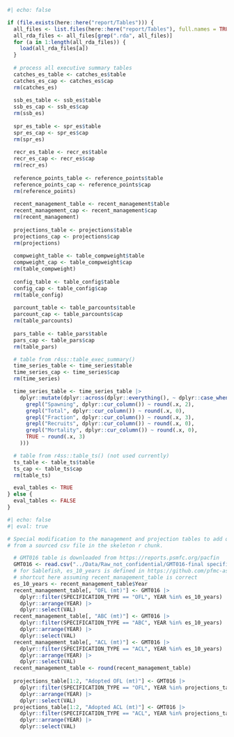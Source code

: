 ```r
#| echo: false

if (file.exists(here::here("report/Tables"))) {
  all_files <- list.files(here::here("report/Tables"), full.names = TRUE)
  all_rda_files <- all_files[grep(".rda", all_files)]
  for (a in 1:length(all_rda_files)) {
    load(all_rda_files[a])
  }
  
  # process all executive summary tables
  catches_es_table <- catches_es$table
  catches_es_cap <- catches_es$cap
  rm(catches_es)
  
  ssb_es_table <- ssb_es$table
  ssb_es_cap <- ssb_es$cap
  rm(ssb_es)
  
  spr_es_table <- spr_es$table
  spr_es_cap <- spr_es$cap
  rm(spr_es)
  
  recr_es_table <- recr_es$table
  recr_es_cap <- recr_es$cap
  rm(recr_es)
  
  reference_points_table <- reference_points$table
  reference_points_cap <- reference_points$cap
  rm(reference_points)
  
  recent_management_table <- recent_management$table
  recent_management_cap <- recent_management$cap
  rm(recent_management)
    
  projections_table <- projections$table
  projections_cap <- projections$cap
  rm(projections)
  
  compweight_table <- table_compweight$table
  compweight_cap <- table_compweight$cap
  rm(table_compweight)
  
  config_table <- table_config$table
  config_cap <- table_config$cap
  rm(table_config)
  
  parcount_table <- table_parcounts$table
  parcount_cap <- table_parcounts$cap
  rm(table_parcounts)
  
  pars_table <- table_pars$table
  pars_cap <- table_pars$cap
  rm(table_pars)

  # table from r4ss::table_exec_summary()
  time_series_table <- time_series$table
  time_series_cap <- time_series$cap
  rm(time_series)

  time_series_table <- time_series_table |>
    dplyr::mutate(dplyr::across(dplyr::everything(), ~ dplyr::case_when(
      grepl("Spawning", dplyr::cur_column()) ~ round(.x, 2),
      grepl("Total", dplyr::cur_column()) ~ round(.x, 0),
      grepl("Fraction", dplyr::cur_column()) ~ round(.x, 3),
      grepl("Recruits", dplyr::cur_column()) ~ round(.x, 0),
      grepl("Mortality", dplyr::cur_column()) ~ round(.x, 0),
      TRUE ~ round(.x, 3)
    )))

  # table from r4ss::table_ts() (not used currently)
  ts_table <- table_ts$table
  ts_cap <- table_ts$cap
  rm(table_ts)

  eval_tables <- TRUE
} else {
  eval_tables <- FALSE
}
```


```r
#| echo: false
#| eval: true

# Special modification to the management and projection tables to add quantities
# from a sourced csv file in the skeleton r chunk.

  # GMT016 table is downloaded from https://reports.psmfc.org/pacfin
  GMT016 <- read.csv("../Data/Raw_not_confidential/GMT016-final specifications-.csv")
  # for Sablefish, es_10_years is defined in https://github.com/pfmc-assessments/sablefish_2025/blob/main/report/SAR_USWC_sablfefish_skeleton.qmd
  # shortcut here assuming recent_management_table is correct
  es_10_years <- recent_management_table$Year
  recent_management_table[, "OFL (mt)"] <- GMT016 |>
    dplyr::filter(SPECIFICATION_TYPE == "OFL", YEAR %in% es_10_years) |>
    dplyr::arrange(YEAR) |>
    dplyr::select(VAL)
  recent_management_table[, "ABC (mt)"] <- GMT016 |>
    dplyr::filter(SPECIFICATION_TYPE == "ABC", YEAR %in% es_10_years) |>
    dplyr::arrange(YEAR) |>
    dplyr::select(VAL)
  recent_management_table[, "ACL (mt)"] <- GMT016 |>
    dplyr::filter(SPECIFICATION_TYPE == "ACL", YEAR %in% es_10_years) |>
    dplyr::arrange(YEAR) |>
    dplyr::select(VAL)
  recent_management_table <- round(recent_management_table)
  
  projections_table[1:2, "Adopted OFL (mt)"] <- GMT016 |>
    dplyr::filter(SPECIFICATION_TYPE == "OFL", YEAR %in% projections_table$Year) |>
    dplyr::arrange(YEAR) |>
    dplyr::select(VAL)
  projections_table[1:2, "Adopted ACL (mt)"] <- GMT016 |>
    dplyr::filter(SPECIFICATION_TYPE == "ACL", YEAR %in% projections_table$Year) |>
    dplyr::arrange(YEAR) |>
    dplyr::select(VAL)
  
```
